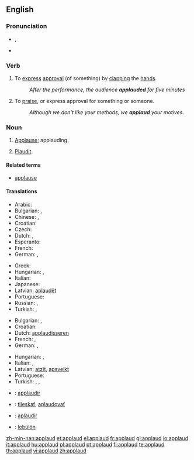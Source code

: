 ==English==

===Pronunciation===
* {{a|UK}} {{IPA|/əˈplɔːd/}}, {{SAMPA|/@"plO:d/}}
* {{audio|en-us-applaud.ogg|Audio (US)}}

===Verb===
{{en-verb}}

# {{context|transitive|intransitive}} To [[express]] [[approval]] (of something) by [[clap|clapping]] the [[hand]]s.
#: ''After the performance, the audience '''applauded''' for five minutes''
# {{context|transitive|intransitive}} To [[praise]], or express approval for something or someone.
#: ''Although we don't like your methods, we '''applaud''' your motives.''

===Noun===
{{en-noun}}

# {{obsolete}} [[applause|Applause]]; applauding.
# {{obsolete}} [[plaudit|Plaudit]].

====Related terms====
* [[applause]]

====Translations====
{{trans-top|to express approval by clapping}}
* Arabic: {{t|ar|صفق|tr=saffaqa|sc=Arab}}
* Bulgarian: {{t+|bg|аплодирам|sc=Cyrl}},  {{t|bg|ръкопляскам|sc=Cyrl}}
* Chinese: {{t-|cmn|拍手|tr=pāishǒu|sc=Hani|xs=Mandarin}},  {{t-|cmn|鼓掌|tr=gǔzhǎng|sc=Hani|xs=Mandarin}}
* Croatian: {{t-|hr|aplaudirati}}
* Czech: {{t-|cs|tleskat}}
* Dutch: {{t+|nl|applaudisseren}}, {{t+|nl|klappen}}
* Esperanto: {{t-|eo|aplaŭdi|xs=Esperanto}}
* French: {{t+|fr|applaudir}}
* German: {{t+|de|applaudieren}}, {{t+|de|klatschen}}
{{trans-mid}}
* Greek: {{t+|el|χειροκροτώ|tr=khirokrotó|sc=Grek}}
* Hungarian: {{t+|hu|tapsol}},  {{t+|hu|megtapsol}}
* Italian: {{t+|it|applaudire}}
* Japanese: {{t|ja|拍手する|tr=hakushu suru|sc=Jpan}}
* Latvian: [[aplaudēt]]
* Portuguese: {{t+|pt|aplaudir}}
* Russian: {{t|ru|аплодировать|tr=aplodírovat'|sc=Cyrl}},  {{t|ru|хлопать|tr=xlópat'|sc=Cyrl}}
* Turkish: {{t+|tr|alkışlamak}},  {{t|tr|el çırpmak}}
{{trans-bottom}}

{{trans-top|to praise, or express approval by words}}
* Bulgarian: {{t|bg|хваля|sc=Cyrl}},  {{t|bg|одобрявам|sc=Cyrl}}
* Croatian: {{t-|hr|aplaudirati}}
* Dutch: [[applaudisseren]]
* French: {{t+|fr|louer}}, {{t+|fr|approuver}}
* German: {{t+|de|loben}}, {{t-|de|befürworten}}
{{trans-mid}}
* Hungarian: {{t|hu|helyesel}},  {{t+|hu|dicsér}}
* Italian: {{t+|it|lodare}}, {{t+|it|approvare}}
* Latvian: [[atzīt]], [[apsveikt]]
* Portuguese: {{t+|pt|aplaudir}}
* Turkish: {{t|tr|beğenmek}},  {{t|tr|takdir etmek}},  {{t+|tr|alkışlamak}}
{{trans-bottom}}

{{checktrans-top}}
* {{ttbc|Interlingua}}: [[applaudir]]
* {{ttbc|Slovak}}: [[tlieskať]], [[aplaudovať]]
* {{ttbc|Spanish}}: [[aplaudir]]
* {{ttbc|Volapük}}: [[lobülön]]
{{trans-bottom}}

[[zh-min-nan:applaud]]
[[et:applaud]]
[[el:applaud]]
[[fr:applaud]]
[[gl:applaud]]
[[io:applaud]]
[[it:applaud]]
[[hu:applaud]]
[[pl:applaud]]
[[pt:applaud]]
[[fi:applaud]]
[[te:applaud]]
[[th:applaud]]
[[vi:applaud]]
[[zh:applaud]]